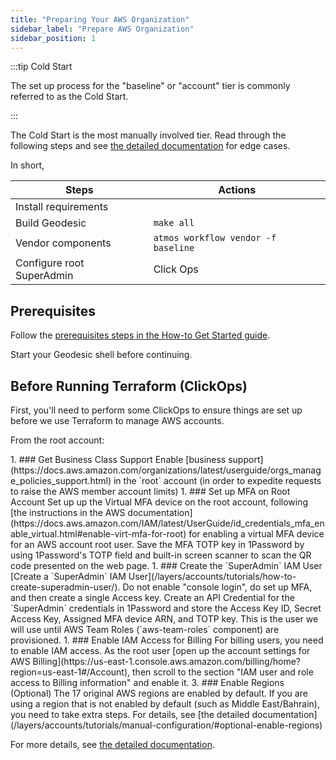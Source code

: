 ```yaml
---
title: "Preparing Your AWS Organization"
sidebar_label: "Prepare AWS Organization"
sidebar_position: 1
---
```


:::tip Cold Start

The set up process for the "baseline" or "account" tier is commonly referred to as the Cold Start.

:::

The Cold Start is the most manually involved tier. Read through the following steps and see [the detailed documentation](/layers/accounts/tutorials/manual-configuration/) for edge cases.

In short,

| Steps                     | Actions                             |
| ------------------------- | ----------------------------------- |
| Install requirements      |                                     |
| Build Geodesic            | `make all`                          |
| Vendor components         | `atmos workflow vendor -f baseline` |
| Configure root SuperAdmin | Click Ops                           |

## Prerequisites

Follow the [prerequisites steps in the How-to Get Started guide](/layers/foundation/#0-prerequisites).

Start your Geodesic shell before continuing.


## Before Running Terraform (ClickOps)

First, you'll need to perform some ClickOps to ensure things are set up before we use Terraform to manage AWS accounts.

From the root account:

<Steps>
1. ### Get Business Class Support
   Enable [business support](https://docs.aws.amazon.com/organizations/latest/userguide/orgs_manage_policies_support.html) in
   the `root` account (in order to expedite requests to raise the AWS member account limits)
1. ### Set up MFA on Root Account
   Set up up the Virtual MFA device on the root account, following
   [the instructions in the AWS documentation](https://docs.aws.amazon.com/IAM/latest/UserGuide/id_credentials_mfa_enable_virtual.html#enable-virt-mfa-for-root) for enabling a virtual MFA device for an AWS account root user. Save the MFA TOTP key in 1Password by using
   1Password's TOTP field and built-in screen scanner to scan the QR code presented on the web page.
1. ### Create the `SuperAdmin` IAM User
   [Create a `SuperAdmin` IAM User](/layers/accounts/tutorials/how-to-create-superadmin-user/). Do not enable "console
   login", do set up MFA, and then create a single Access key. Create an API Credential for the `SuperAdmin` credentials
   in 1Password and store the Access Key ID, Secret Access Key, Assigned MFA device ARN, and TOTP key. This is the user
   we will use until AWS Team Roles (`aws-team-roles` component) are provisioned.
1. ### Enable IAM Access for Billing
   For billing users, you need to enable IAM access. As the root user
   [open up the account settings for AWS Billing](https://us-east-1.console.aws.amazon.com/billing/home?region=us-east-1#/Account),
   then scroll to the section "IAM user and role access to Billing information" and enable it.
3. ### Enable Regions (Optional)
   The 17 original AWS regions are enabled by default. If you are using a region that is not enabled by default (such as Middle East/Bahrain), you need to take extra steps. For details, see [the detailed documentation](/layers/accounts/tutorials/manual-configuration/#optional-enable-regions)
</Steps>

For more details, see
[the detailed documentation](/layers/accounts/tutorials/manual-configuration/#provision-account-settings-component).


